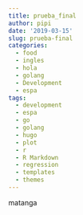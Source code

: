 ```yaml
---
title: prueba_final
author: pipi
date: '2019-03-15'
slug: prueba-final
categories:
  - food
  - ingles
  - hola
  - golang
  - Development
  - espa
tags:
  - development
  - espa
  - go
  - golang
  - hugo
  - plot
  - r
  - R Markdown
  - regression
  - templates
  - themes
---
```


matanga
